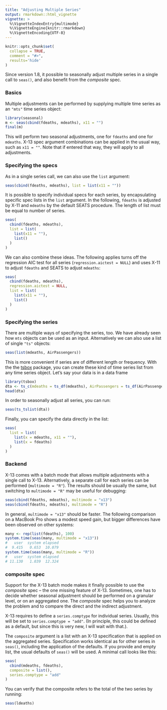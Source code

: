 ```yaml
---
title: "Adjusting Multiple Series"
output: rmarkdown::html_vignette
vignette: >
  %\VignetteIndexEntry{multimode}
  %\VignetteEngine{knitr::rmarkdown}
  %\VignetteEncoding{UTF-8}
---
```


```r
knitr::opts_chunk$set(
  collapse = TRUE,
  comment = "#>",
  results='hide'
)
```

Since version 1.8, it possible to seasonally adjust multiple series in a single call to `seas()`, and also benefit from the *composite* spec.

### Basics

Multiple adjustments can be performed by supplying multiple time series as an
`"mts"` time series object:

```r
library(seasonal)
m <- seas(cbind(fdeaths, mdeaths), x11 = "")
final(m)
```

This will perform two seasonal adjustments, one for `fdeaths` and one for
`mdeaths`. X-13 spec argument combinations can be applied in the usual way, such
as `x11 = ""`. Note that if entered that way, they will apply to all
adjustments.


### Specifying the specs


As in a single series call, we can also use the `list` argument:

```r
seas(cbind(fdeaths, mdeaths), list = list(x11 = ""))
```

It is possible to specify individual specs for each series, by encapsulating
specific spec lists in the `list` argument. In the following, `fdeaths` is
adjusted by X-11 and `mdeaths` by the default SEATS procedure. The length of
list must be equal to number of series.

```r
seas(
  cbind(fdeaths, mdeaths),
  list = list(
    list(x11 = ""),
    list()
  )
)
```

We can also combine these ideas. The following applies turns off the regression
AIC test for all series (`regression.aictest = NULL`) and uses X-11 to adjust
`fdeaths` and SEATS to adjust `mdeaths`:

```r
seas(
  cbind(fdeaths, mdeaths),
  regression.aictest = NULL,
  list = list(
    list(x11 = ""),
    list()
  )
)
```

### Specifying the series

There are multiple ways of specifying the series, too. We have already seen how `mts`
objects can be used as an input. Alternatively we can also use a list of single
`"ts"` objects:

```r
seas(list(mdeaths, AirPassengers))
```

This is more convenient if series are of different length or frequency. With the
the [tsbox](https://www.tsbox.help) package, you can create these kind of time series list from any time
series object. Let's say your data is in a data frame

```r
library(tsbox)
dta <- ts_c(mdeaths = ts_df(mdeaths), AirPassengers = ts_df(AirPassengers))
head(dta)
```

In order to seasonally adjust all series, you can run:

```r
seas(ts_tslist(dta))
```

Finally, you can specify the data directly in the list:

```r
seas(
  list = list(
    list(x = mdeaths, x11 = ""),
    list(x = fdeaths)
  )
)
```

### Backend

X-13 comes with a batch mode that allows multiple adjustments with a single call
to X-13. Alternatively, a separate call for each series can be performed
(`multimode = "R"`). The results should be usually the same, but switching to
`multimode = "R"` may be useful for debugging:

```r
seas(cbind(fdeaths, mdeaths), multimode = "x13")
seas(cbind(fdeaths, mdeaths), multimode = "R")
```

In general, `multimode = "x13"` should be faster. The following comparison on a MacBook Pro shows
a modest speed gain, but bigger differences have been observed on other systems:

```r
many <- rep(list(fdeaths), 100)
system.time(seas(many, multimode = "x13"))
#   user  system elapsed
#  9.415   0.653  10.079
system.time(seas(many, multimode = "R"))
#   user  system elapsed
# 11.130   1.039  12.324
```


### composite spec

Support for the X-13 batch mode makes it finally possible to use the *composite*
spec -- the one missing feature of X-13. Sometimes, one has to decide whether
seasonal adjustment should be performed on a granular level, or on an aggregated
one. The *composite* spec helps you to analyze the problem and to compare the
direct and the indirect adjustment.

X-13 requires to define a `series.comptype` for individual series. Usually, this
will be set to `series.comptype = "add"`. (In principle, this could be defined
as a default, but since this is very new, I will wait with that.).

The `composite` argument is a list with an X-13 specification that is applied on
the aggregated series. Specification works identical as for other series in
`seas()`, including the application of the defaults. If you provide and empty
list, the usual defaults of `seas()` will be used.
A minimal call looks like this:

```r
seas(
  cbind(mdeaths, fdeaths),
  composite = list(),
  series.comptype = "add"
)
```

You can verify that the composite refers to the total of the two series by
running:

```r
seas(ldeaths)
```
